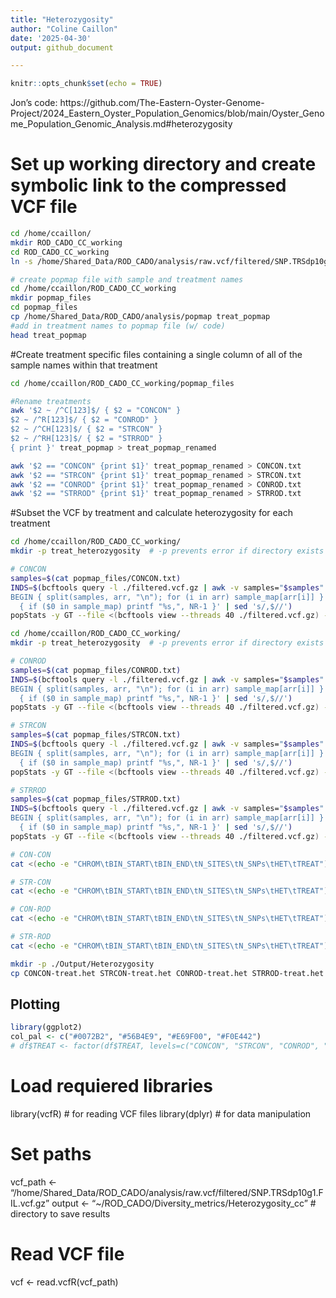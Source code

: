 ```yaml
---
title: "Heterozygosity"
author: "Coline Caillon"
date: '2025-04-30'
output: github_document

---
```


```r
knitr::opts_chunk$set(echo = TRUE)
```

Jon's code: 
https://github.com/The-Eastern-Oyster-Genome-Project/2024_Eastern_Oyster_Population_Genomics/blob/main/Oyster_Genome_Population_Genomic_Analysis.md#heterozygosity

# Set up working directory and create symbolic link to the compressed VCF file

```bash
cd /home/ccaillon/
mkdir ROD_CADO_CC_working
cd ROD_CADO_CC_working
ln -s /home/Shared_Data/ROD_CADO/analysis/raw.vcf/filtered/SNP.TRSdp10g1.FIL.vcf.gz filtered.vcf.gz
```

```bash
# create popmap file with sample and treatment names
cd /home/ccaillon/ROD_CADO_CC_working
mkdir popmap_files
cd popmap_files
cp /home/Shared_Data/ROD_CADO/analysis/popmap treat_popmap
#add in treatment names to popmap file (w/ code)
head treat_popmap 
```

#Create treatment specific files containing a single column of all of the sample names within that treatment
```bash
cd /home/ccaillon/ROD_CADO_CC_working/popmap_files

#Rename treatments
awk '$2 ~ /^C[123]$/ { $2 = "CONCON" } 
$2 ~ /^R[123]$/ { $2 = "CONROD" }
$2 ~ /^CH[123]$/ { $2 = "STRCON" }
$2 ~ /^RH[123]$/ { $2 = "STRROD" }
{ print }' treat_popmap > treat_popmap_renamed

awk '$2 == "CONCON" {print $1}' treat_popmap_renamed > CONCON.txt
awk '$2 == "STRCON" {print $1}' treat_popmap_renamed > STRCON.txt
awk '$2 == "CONROD" {print $1}' treat_popmap_renamed > CONROD.txt
awk '$2 == "STRROD" {print $1}' treat_popmap_renamed > STRROD.txt
```

#Subset the VCF by treatment and calculate heterozygosity for each treatment
```bash
cd /home/ccaillon/ROD_CADO_CC_working/
mkdir -p treat_heterozygosity  # -p prevents error if directory exists

# CONCON
samples=$(cat popmap_files/CONCON.txt)
INDS=$(bcftools query -l ./filtered.vcf.gz | awk -v samples="$samples" '
BEGIN { split(samples, arr, "\n"); for (i in arr) sample_map[arr[i]] }
  { if ($0 in sample_map) printf "%s,", NR-1 }' | sed 's/,$//')
popStats -y GT --file <(bcftools view --threads 40 ./filtered.vcf.gz) --target "$INDS" > ./treat_heterozygosity/CONCON.het

```

```bash
cd /home/ccaillon/ROD_CADO_CC_working/
mkdir -p treat_heterozygosity  # -p prevents error if directory exists

# CONROD
samples=$(cat popmap_files/CONROD.txt)
INDS=$(bcftools query -l ./filtered.vcf.gz | awk -v samples="$samples" '
BEGIN { split(samples, arr, "\n"); for (i in arr) sample_map[arr[i]] }
  { if ($0 in sample_map) printf "%s,", NR-1 }' | sed 's/,$//')
popStats -y GT --file <(bcftools view --threads 40 ./filtered.vcf.gz) --target "$INDS" > ./treat_heterozygosity/CONROD.het

# STRCON
samples=$(cat popmap_files/STRCON.txt)
INDS=$(bcftools query -l ./filtered.vcf.gz | awk -v samples="$samples" '
BEGIN { split(samples, arr, "\n"); for (i in arr) sample_map[arr[i]] }
  { if ($0 in sample_map) printf "%s,", NR-1 }' | sed 's/,$//')
popStats -y GT --file <(bcftools view --threads 40 ./filtered.vcf.gz) --target "$INDS" > ./treat_heterozygosity/STRCON.het

# STRROD
samples=$(cat popmap_files/STRROD.txt)
INDS=$(bcftools query -l ./filtered.vcf.gz | awk -v samples="$samples" '
BEGIN { split(samples, arr, "\n"); for (i in arr) sample_map[arr[i]] }
  { if ($0 in sample_map) printf "%s,", NR-1 }' | sed 's/,$//')
popStats -y GT --file <(bcftools view --threads 40 ./filtered.vcf.gz) --target "$INDS" > ./treat_heterozygosity/STRROD.het

```



```bash

# CON-CON
cat <(echo -e "CHROM\tBIN_START\tBIN_END\tN_SITES\tN_SNPs\tHET\tTREAT") <(mawk '{if (NR>1)print $0 "\tCONCON"}' ./treat_heterozygosity/CONCON.het) > ./treat_heterozygosity/CONCON-treat.het

# STR-CON
cat <(echo -e "CHROM\tBIN_START\tBIN_END\tN_SITES\tN_SNPs\tHET\tTREAT") <(mawk '{if (NR>1)print $0 "\tSTRCON"}' ./treat_heterozygosity/STRCON.het) > ./treat_heterozygosity/STRCON-treat.het

# CON-ROD
cat <(echo -e "CHROM\tBIN_START\tBIN_END\tN_SITES\tN_SNPs\tHET\tTREAT") <(mawk '{if (NR>1)print $0 "\tCONROD"}' ./treat_heterozygosity/CONROD.het) > ./treat_heterozygosity/CONROD-treat.het

# STR-ROD
cat <(echo -e "CHROM\tBIN_START\tBIN_END\tN_SITES\tN_SNPs\tHET\tTREAT") <(mawk '{if (NR>1)print $0 "\tSTRROD"}' ./treat_heterozygosity/STRROD.het) > ./treat_heterozygosity/STRROD-treat.het

mkdir -p ./Output/Heterozygosity
cp CONCON-treat.het STRCON-treat.het CONROD-treat.het STRROD-treat.het ./Output/Heterozygosity
```


## Plotting 
```r
library(ggplot2)
col_pal <- c("#0072B2", "#56B4E9", "#E69F00", "#F0E442")
# df$TREAT <- factor(df$TREAT, levels=c("CONCON", "STRCON", "CONROD", "STRROD"))
```






# Load requiered libraries

library(vcfR)   # for reading VCF files
library(dplyr)  # for data manipulation

# Set paths
vcf_path <- "/home/Shared_Data/ROD_CADO/analysis/raw.vcf/filtered/SNP.TRSdp10g1.FIL.vcf.gz"
output <- "~/ROD_CADO/Diversity_metrics/Heterozygosity_cc"  # directory to save results

# Read VCF file
vcf <- read.vcfR(vcf_path)





